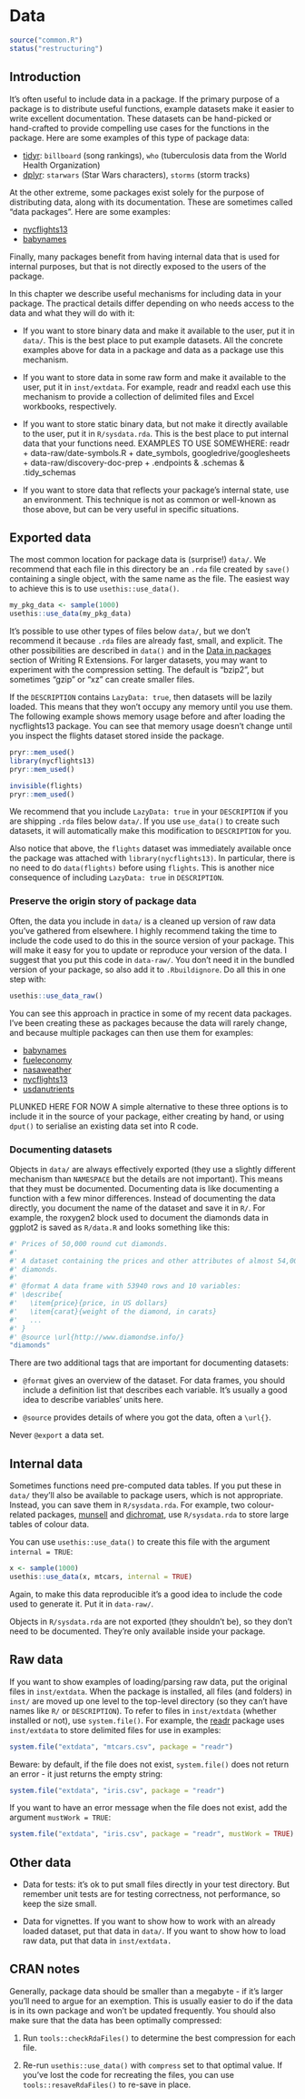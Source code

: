 # Data {#sec-data}

```r
source("common.R")
status("restructuring")
```

## Introduction

It's often useful to include data in a package.
If the primary purpose of a package is to distribute useful functions, example datasets make it easier to write excellent documentation.
These datasets can be hand-picked or hand-crafted to provide compelling use cases for the functions in the package.
Here are some examples of this type of package data:

-   [tidyr](https://tidyr.tidyverse.org/reference/index.html#data): `billboard` (song rankings), `who` (tuberculosis data from the World Health Organization)
-   [dplyr](https://dplyr.tidyverse.org/reference/index.html#data): `starwars` (Star Wars characters), `storms` (storm tracks)

At the other extreme, some packages exist solely for the purpose of distributing data, along with its documentation.
These are sometimes called "data packages".
Here are some examples:

-   [nycflights13](https://nycflights13.tidyverse.org)
-   [babynames](https://github.com/hadley/babynames)

Finally, many packages benefit from having internal data that is used for internal purposes, but that is not directly exposed to the users of the package.

In this chapter we describe useful mechanisms for including data in your package.
The practical details differ depending on who needs access to the data and what they will do with it:

-   If you want to store binary data and make it available to the user, put it in `data/`.
    This is the best place to put example datasets.
    All the concrete examples above for data in a package and data as a package use this mechanism.

-   If you want to store data in some raw form and make it available to the user, put it in `inst/extdata`.
    For example, readr and readxl each use this mechanism to provide a collection of delimited files and Excel workbooks, respectively.

-   If you want to store static binary data, but not make it directly available to the user, put it in `R/sysdata.rda`.
    This is the best place to put internal data that your functions need.
    EXAMPLES TO USE SOMEWHERE: readr + data-raw/date-symbols.R + date_symbols, googledrive/googlesheets + data-raw/discovery-doc-prep + .endpoints & .schemas & .tidy_schemas

-   If you want to store data that reflects your package's internal state, use an environment.
    This technique is not as common or well-known as those above, but can be very useful in specific situations.

## Exported data {#sec-data-data}

The most common location for package data is (surprise!) `data/`.
We recommend that each file in this directory be an `.rda` file created by `save()` containing a single object, with the same name as the file.
The easiest way to achieve this is to use `usethis::use_data()`.

```r
my_pkg_data <- sample(1000)
usethis::use_data(my_pkg_data)
```

It's possible to use other types of files below `data/`, but we don't recommend it because `.rda` files are already fast, small, and explicit.
The other possibilities are described in `data()` and in the [Data in packages](https://rstudio.github.io/r-manuals/r-exts/Creating-R-packages.html#data-in-packages) section of Writing R Extensions.
For larger datasets, you may want to experiment with the compression setting.
The default is "bzip2", but sometimes "gzip" or "xz" can create smaller files.

If the `DESCRIPTION` contains `LazyData: true`, then datasets will be lazily loaded.
This means that they won't occupy any memory until you use them.
The following example shows memory usage before and after loading the nycflights13 package.
You can see that memory usage doesn't change until you inspect the flights dataset stored inside the package.

```r
pryr::mem_used()
library(nycflights13)
pryr::mem_used()

invisible(flights)
pryr::mem_used()
```

We recommend that you include `LazyData: true` in your `DESCRIPTION` if you are shipping `.rda` files below `data/`.
If you use `use_data()` to create such datasets, it will automatically make this modification to `DESCRIPTION` for you.

Also notice that above, the `flights` dataset was immediately available once the package was attached with `library(nycflights13)`.
In particular, there is no need to do `data(flights)` before using `flights`.
This is another nice consequence of including `LazyData: true` in `DESCRIPTION`.

### Preserve the origin story of package data {#sec-data-data-raw}

Often, the data you include in `data/` is a cleaned up version of raw data you've gathered from elsewhere.
I highly recommend taking the time to include the code used to do this in the source version of your package.
This will make it easy for you to update or reproduce your version of the data.
I suggest that you put this code in `data-raw/`.
You don't need it in the bundled version of your package, so also add it to `.Rbuildignore`.
Do all this in one step with:

```r
usethis::use_data_raw()
```

You can see this approach in practice in some of my recent data packages.
I've been creating these as packages because the data will rarely change, and because multiple packages can then use them for examples:

-   [babynames](https://github.com/hadley/babynames)
-   [fueleconomy](https://github.com/hadley/fueleconomy)
-   [nasaweather](https://github.com/hadley/nasaweather)
-   [nycflights13](https://github.com/hadley/nycflights13)
-   [usdanutrients](https://github.com/hadley/usdanutrients)

PLUNKED HERE FOR NOW A simple alternative to these three options is to include it in the source of your package, either creating by hand, or using `dput()` to serialise an existing data set into R code.

### Documenting datasets {#documenting-data}

Objects in `data/` are always effectively exported (they use a slightly different mechanism than `NAMESPACE` but the details are not important).
This means that they must be documented.
Documenting data is like documenting a function with a few minor differences.
Instead of documenting the data directly, you document the name of the dataset and save it in `R/`.
For example, the roxygen2 block used to document the diamonds data in ggplot2 is saved as `R/data.R` and looks something like this:

```r
#' Prices of 50,000 round cut diamonds.
#'
#' A dataset containing the prices and other attributes of almost 54,000
#' diamonds.
#'
#' @format A data frame with 53940 rows and 10 variables:
#' \describe{
#'   \item{price}{price, in US dollars}
#'   \item{carat}{weight of the diamond, in carats}
#'   ...
#' }
#' @source \url{http://www.diamondse.info/}
"diamonds"
```

There are two additional tags that are important for documenting datasets:

-   `@format` gives an overview of the dataset.
    For data frames, you should include a definition list that describes each variable.
    It's usually a good idea to describe variables' units here.

-   `@source` provides details of where you got the data, often a `\url{}`.

Never `@export` a data set.

## Internal data {#data-sysdata}

Sometimes functions need pre-computed data tables.
If you put these in `data/` they'll also be available to package users, which is not appropriate.
Instead, you can save them in `R/sysdata.rda`.
For example, two colour-related packages, [munsell](https://github.com/cwickham/munsell) and [dichromat](https://cran.r-project.org/web/packages/dichromat/index.html), use `R/sysdata.rda` to store large tables of colour data.

You can use `usethis::use_data()` to create this file with the argument `internal = TRUE`:

```r
x <- sample(1000)
usethis::use_data(x, mtcars, internal = TRUE)
```

Again, to make this data reproducible it's a good idea to include the code used to generate it.
Put it in `data-raw/`.

Objects in `R/sysdata.rda` are not exported (they shouldn't be), so they don't need to be documented.
They're only available inside your package.

## Raw data {#sec-data-extdata}

If you want to show examples of loading/parsing raw data, put the original files in `inst/extdata`.
When the package is installed, all files (and folders) in `inst/` are moved up one level to the top-level directory (so they can't have names like `R/` or `DESCRIPTION`).
To refer to files in `inst/extdata` (whether installed or not), use `system.file()`.
For example, the [readr](https://readr.tidyverse.org) package uses `inst/extdata` to store delimited files for use in examples:

```r
system.file("extdata", "mtcars.csv", package = "readr")
```

Beware: by default, if the file does not exist, `system.file()` does not return an error - it just returns the empty string:

```r
system.file("extdata", "iris.csv", package = "readr")
```

If you want to have an error message when the file does not exist, add the argument `mustWork = TRUE`:

```r
system.file("extdata", "iris.csv", package = "readr", mustWork = TRUE)
```

## Other data {#other-data}

-   Data for tests: it's ok to put small files directly in your test directory.
    But remember unit tests are for testing correctness, not performance, so keep the size small.

-   Data for vignettes.
    If you want to show how to work with an already loaded dataset, put that data in `data/`.
    If you want to show how to load raw data, put that data in `inst/extdata.`

## CRAN notes {#sec-data-cran}

Generally, package data should be smaller than a megabyte - if it's larger you'll need to argue for an exemption.
This is usually easier to do if the data is in its own package and won't be updated frequently.
You should also make sure that the data has been optimally compressed:

1.  Run `tools::checkRdaFiles()` to determine the best compression for each file.

2.  Re-run `usethis::use_data()` with `compress` set to that optimal value.
    If you've lost the code for recreating the files, you can use `tools::resaveRdaFiles()` to re-save in place.
